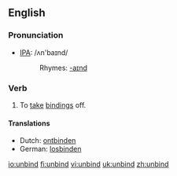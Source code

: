 ==English==
=== Pronunciation ===
*[[w:IPA|IPA]]: /ʌn'baɪnd/
*:Rhymes: [[Rhymes:English:-aɪnd|-aɪnd]]

=== Verb ===
{{irregverb|'''to unbind'''|'''[[unbinds]]'''|'''[[unbound]]'''|'''[[unbound]]'''|'''[[unbinding]]'''}}

# To [[take off|take]] [[binding]]s off.

==== Translations ====
*Dutch: [[ontbinden]]
*German: [[losbinden]]

[[io:unbind]]
[[fi:unbind]]
[[vi:unbind]]
[[uk:unbind]]
[[zh:unbind]]